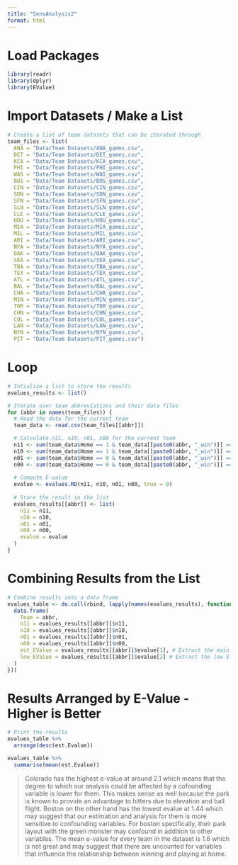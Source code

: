 ```yaml
---
title: "SensAnalysis2"
format: html
---
```


# Load Packages
```r
library(readr)
library(dplyr)
library(EValue)
```

# Import Datasets / Make a List
```r
# Create a list of team datasets that can be iterated through
team_files <- list(
  ANA = "Data/Team Datasets/ANA_games.csv",
  DET = "Data/Team Datasets/DET_games.csv",
  KCA = "Data/Team Datasets/KCA_games.csv",
  PHI = "Data/Team Datasets/PHI_games.csv",
  WAS = "Data/Team Datasets/WAS_games.csv",
  BOS = "Data/Team Datasets/BOS_games.csv",
  CIN = "Data/Team Datasets/CIN_games.csv",
  SDN = "Data/Team Datasets/SDN_games.csv",
  SFN = "Data/Team Datasets/SFN_games.csv",
  SLN = "Data/Team Datasets/SLN_games.csv",
  CLE = "Data/Team Datasets/CLE_games.csv",
  HOU = "Data/Team Datasets/HOU_games.csv",
  MIA = "Data/Team Datasets/MIA_games.csv",
  MIL = "Data/Team Datasets/MIL_games.csv",
  ARI = "Data/Team Datasets/ARI_games.csv",
  NYA = "Data/Team Datasets/NYA_games.csv",
  OAK = "Data/Team Datasets/OAK_games.csv",
  SEA = "Data/Team Datasets/SEA_games.csv",
  TBA = "Data/Team Datasets/TBA_games.csv",
  TEX = "Data/Team Datasets/TEX_games.csv",
  ATL = "Data/Team Datasets/ATL_games.csv",
  BAL = "Data/Team Datasets/BAL_games.csv",
  CHA = "Data/Team Datasets/CHA_games.csv",
  MIN = "Data/Team Datasets/MIN_games.csv",
  TOR = "Data/Team Datasets/TOR_games.csv",
  CHN = "Data/Team Datasets/CHN_games.csv",
  COL = "Data/Team Datasets/COL_games.csv",
  LAN = "Data/Team Datasets/LAN_games.csv",
  NYN = "Data/Team Datasets/NYN_games.csv",
  PIT = "Data/Team Datasets/PIT_games.csv")
```

# Loop
```r
# Intialize a list to store the results
evalues_results <- list()

# Iterate over team abbreviations and their data files
for (abbr in names(team_files)) {
  # Read the data for the current team
  team_data <- read.csv(team_files[[abbr]])

  # Calculate n11, n10, n01, n00 for the current team
  n11 <- sum(team_data$Home == 1 & team_data[[paste0(abbr, "_win")]] == 1) # Home Game, Home Win
  n10 <- sum(team_data$Home == 1 & team_data[[paste0(abbr, "_win")]] == 0) # Home Game, Home Loss
  n01 <- sum(team_data$Home == 0 & team_data[[paste0(abbr, "_win")]] == 1) # Away Game, Away Win
  n00 <- sum(team_data$Home == 0 & team_data[[paste0(abbr, "_win")]] == 0) # Away Game, Away Loss
  
  # Compute E-value
  evalue <- evalues.RD(n11, n10, n01, n00, true = 0)
  
  # Store the result in the list
  evalues_results[[abbr]] <- list(
    n11 = n11,
    n10 = n10,
    n01 = n01,
    n00 = n00,
    evalue = evalue
  )
}
```

# Combining Results from the List

```r
# Combine results into a data frame
evalues_table <- do.call(rbind, lapply(names(evalues_results), function(abbr) {
  data.frame(
    Team = abbr,
    n11 = evalues_results[[abbr]]$n11,
    n10 = evalues_results[[abbr]]$n10,
    n01 = evalues_results[[abbr]]$n01,
    n00 = evalues_results[[abbr]]$n00,
    est_EValue = evalues_results[[abbr]]$evalue[1], # Extract the main E-value
    low_EValue = evalues_results[[abbr]]$evalue[2] # Extract the low E-value
  )
}))
```

# Results Arranged by E-Value - Higher is Better

```r
# Print the results
evalues_table %>% 
  arrange(desc(est.Evalue))

evalues_table %>% 
  summarise(mean(est.Evalue))
```

> Colorado has the highest e-value at around 2.1 which means that the degree to which our analysis could be affected by a cofounding variable is lower for them. This makes sense as well because the park is known to provide an advantage to hitters due to elevation and ball flight. Boston on the other hand has the lowest evalue at 1.44 which may suggest that our estimation and analysis for them is more sensitive to confounding variables. For boston specifically, their park layout with the green monster may confound in addition to other variables. The mean e-value for every team in the dataset is 1.6 which is not great and may suggest that there are uncounted for variables that influence the relationship between winning and playing at home. 

